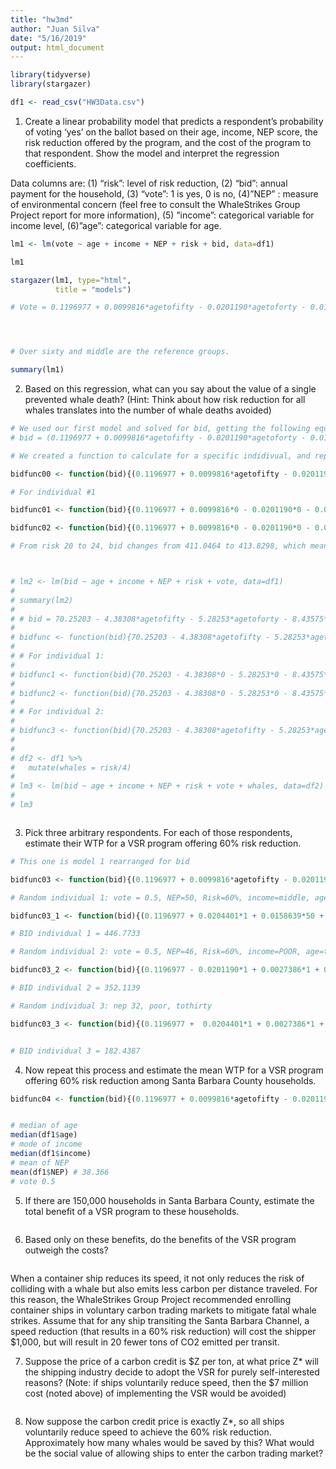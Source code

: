 ```yaml
---
title: "hw3md"
author: "Juan Silva"
date: "5/16/2019"
output: html_document
---
```


```r

library(tidyverse)
library(stargazer)

df1 <- read_csv("HW3Data.csv")

```


1. Create a linear probability model that predicts a respondent’s probability of voting ‘yes’ on the
ballot based on their age, income, NEP score, the risk reduction offered by the program, and the
cost of the program to that respondent. Show the model and interpret the regression
coefficients.

Data columns are: (1) “risk”: level of risk reduction, (2) “bid”: annual payment for the household, (3) “vote”: 1 is
yes, 0 is no, (4)”NEP” : measure of environmental concern (feel free to consult the WhaleStrikes Group Project report for more information), (5) ”income”: categorical variable for income level, (6)”age”: categorical variable for
age.

```r
lm1 <- lm(vote ~ age + income + NEP + risk + bid, data=df1)

lm1

stargazer(lm1, type="html",
          title = "models")

# Vote = 0.1196977 + 0.0099816*agetofifty - 0.0201190*agetoforty - 0.0162261*agetosixty + 0.0204401*agetothirty + 0.0088282*incomeone_percent + 0.0027386*incomepoor + 0.0074891*incomerich + 0.0467922*incomevery_rich + 0.0158639*NEP + 0.0007445*risk - 0.0010699*bid 




# Over sixty and middle are the reference groups.

summary(lm1)

```


2. Based on this regression, what can you say about the value of a single prevented whale death?
(Hint: Think about how risk reduction for all whales translates into the number of whale deaths
avoided)

```r

# We used our first model and solved for bid, getting the following equation:
# bid = (0.1196977 + 0.0099816*agetofifty - 0.0201190*agetoforty - 0.0162261*agetosixty + 0.0204401*agetothirty + 0.0088282*incomeone_percent + 0.0027386*incomepoor + 0.0074891*incomerich + 0.0467922*incomevery_rich + 0.0158639*NEP + 0.0007445*risk - Vote)/0.0010699

# We created a function to calculate for a specific indidivual, and replaced the values in the function to obtain "bid" for this individual given a 20% risk reduction versus a 24% reduction (4% of risk reduction means an increase of 1 whale saved).

bidfunc00 <- function(bid){(0.1196977 + 0.0099816*agetofifty - 0.0201190*agetoforty - 0.0162261*agetosixty + 0.0204401*agetothirty + 0.0088282*incomeone_percent + 0.0027386*incomepoor + 0.0074891*incomerich + 0.0467922*incomevery_rich + 0.0158639*NEP + 0.0007445*risk - vote)/0.0010699}

# For individual #1

bidfunc01 <- function(bid){(0.1196977 + 0.0099816*0 - 0.0201190*0 - 0.0162261*0 + 0.0204401*1 + 0.0088282*0 + 0.0027386*0 + 0.0074891*0 + 0.0467922*1 + 0.0158639*15 + 0.0007445*20 - 0)/0.0010699}

bidfunc02 <- function(bid){(0.1196977 + 0.0099816*0 - 0.0201190*0 - 0.0162261*0 + 0.0204401*1 + 0.0088282*0 + 0.0027386*0 + 0.0074891*0 + 0.0467922*1 + 0.0158639*15 + 0.0007445*24 - 0)/0.0010699}

# From risk 20 to 24, bid changes from 411.0464 to 413.8298, which means tthe value of a single prevented whale death is around 2.783438.



# lm2 <- lm(bid ~ age + income + NEP + risk + vote, data=df1)
# 
# summary(lm2)
# 
# # bid = 70.25203 - 4.38308*agetofifty - 5.28253*agetoforty - 8.43575*agetosixty - 1.83242*agetothirty - 1.31112*incomeone_percent + 1.04449*incomepoor + 0.50045*incomerich - 1.14663*incomevery_rich - 0.04160*NEP - 0.04014*risk - 5.02885*vote
# 
# bidfunc <- function(bid){70.25203 - 4.38308*agetofifty - 5.28253*agetoforty - 8.43575*agetosixty - 1.83242*agetothirty - 1.31112*incomeone_percent + 1.04449*incomepoor + 0.50045*incomerich - 1.14663*incomevery_rich - 0.08160*NEP - 0.04014*risk - 5.02885*vote}
# 
# # For individual 1:
# 
# bidfunc1 <- function(bid){70.25203 - 4.38308*0 - 5.28253*0 - 8.43575*0 - 1.83242*1 - 1.31112*0 + 1.04449*0 + 0.50045*0 - 1.14663*1 - 0.04160*15 - 0.04014*20 - 5.02885*0}
# 
# bidfunc2 <- function(bid){70.25203 - 4.38308*0 - 5.28253*0 - 8.43575*0 - 1.83242*1 - 1.31112*0 + 1.04449*0 + 0.50045*0 - 1.14663*1 - 0.04160*15 - 0.04014*24 - 5.02885*0}
# 
# # For individual 2:
# 
# bidfunc3 <- function(bid){70.25203 - 4.38308*agetofifty - 5.28253*agetoforty - 8.43575*agetosixty - 1.83242*agetothirty - 1.31112*incomeone_percent + 1.04449*incomepoor + 0.50045*incomerich - 1.14663*incomevery_rich - 0.08160*NEP - 0.04014*risk - 5.02885*vote}
# 
# 
# df2 <- df1 %>% 
#   mutate(whales = risk/4)
# 
# lm3 <- lm(bid ~ age + income + NEP + risk + vote + whales, data=df2)
# 
# lm3



```


3. Pick three arbitrary respondents. For each of those respondents, estimate their WTP for a VSR
program offering 60% risk reduction.

```r

# This one is model 1 rearranged for bid

bidfunc03 <- function(bid){(0.1196977 + 0.0099816*agetofifty - 0.0201190*agetoforty - 0.0162261*agetosixty + 0.0204401*agetothirty + 0.0088282*incomeone_percent + 0.0027386*incomepoor + 0.0074891*incomerich + 0.0467922*incomevery_rich + 0.0158639*NEP + 0.0007445*risk - vote)/0.0010699}

# Random individual 1: vote = 0.5, NEP=50, Risk=60%, income=middle, age=tothirty

bidfunc03_1 <- function(bid){(0.1196977 + 0.0204401*1 + 0.0158639*50 + 0.0007445*60 - 0.5)/0.0010699}

# BID individual 1 = 446.7733

# Random individual 2: vote = 0.5, NEP=46, Risk=60%, income=POOR, age=toforty

bidfunc03_2 <- function(bid){(0.1196977 - 0.0201190*1 + 0.0027386*1 + 0.0158639*46 + 0.0007445*60 - 0.5)/0.0010699}

# BID individual 2 = 352.1139

# Random individual 3: nep 32, poor, tothirty

bidfunc03_3 <- function(bid){(0.1196977 +  0.0204401*1 + 0.0027386*1 + 0.0158639*32 + 0.0007445*60 - 0.5)/0.0010699}


# BID individual 3 = 182.4387


```



4. Now repeat this process and estimate the mean WTP for a VSR program offering 60% risk
reduction among Santa Barbara County households.


```r

bidfunc04 <- function(bid){(0.1196977 + 0.0099816*agetofifty - 0.0201190*agetoforty - 0.0162261*agetosixty + 0.0204401*agetothirty + 0.0088282*incomeone_percent + 0.0027386*incomepoor + 0.0074891*incomerich + 0.0467922*incomevery_rich + 0.0158639*NEP + 0.0007445*risk - vote)/0.0010699}


# median of age
median(df1$age)
# mode of income 
median(df1$income)
# mean of NEP
mean(df1$NEP) # 38.366
# vote 0.5

```



5. If there are 150,000 households in Santa Barbara County, estimate the total benefit of a VSR
program to these households.


```r



```


6. Based only on these benefits, do the benefits of the VSR program outweigh the costs?

```r



```


When a container ship reduces its speed, it not only reduces the risk of colliding with a whale but also
emits less carbon per distance traveled. For this reason, the WhaleStrikes Group Project recommended
enrolling container ships in voluntary carbon trading markets to mitigate fatal whale strikes. Assume
that for any ship transiting the Santa Barbara Channel, a speed reduction (that results in a 60% risk
reduction) will cost the shipper $1,000, but will result in 20 fewer tons of CO2 emitted per transit.

7. Suppose the price of a carbon credit is $Z per ton, at what price Z* will the shipping industry
decide to adopt the VSR for purely self-interested reasons? (Note: if ships voluntarily reduce
speed, then the $7 million cost (noted above) of implementing the VSR would be avoided)

```r



```


8. Now suppose the carbon credit price is exactly Z*, so all ships voluntarily reduce speed to
achieve the 60% risk reduction. Approximately how many whales would be saved by this? What
would be the social value of allowing ships to enter the carbon trading market?


```r

```







